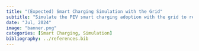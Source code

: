 ```yaml
---
title: "(Expected) Smart Charging Simulation with the Grid"
subtitle: "Simulate the PEV smart charging adoption with the grid to reveal the theoretical results."
date: "Jul, 2024"
image: "banner.png"
categories: [Smart Charging, Simulation]
bibliography: ../references.bib
---
```

